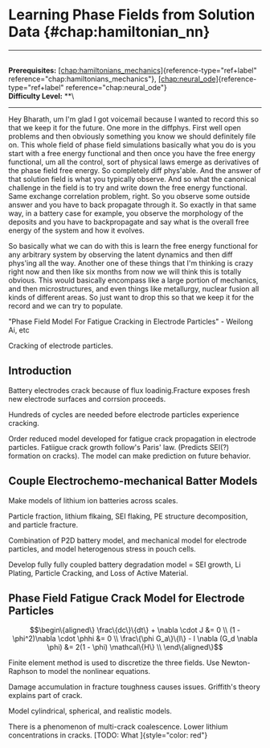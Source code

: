 # Learning Phase Fields from Solution Data \{#chap:hamiltonian_nn\}

------------------------------------------------------------------------

\
**Prerequisites:**
[\[chap:hamiltonians_mechanics\]](#chap:hamiltonians_mechanics)\{reference-type="ref+label"
reference="chap:hamiltonians_mechanics"\},
[\[chap:neural_ode\]](#chap:neural_ode)\{reference-type="ref+label"
reference="chap:neural_ode"\}\
**Difficulty Level:** \*\*\

------------------------------------------------------------------------

Hey Bharath, um I'm glad I got voicemail because I wanted to record this
so that we keep it for the future. One more in the diffphys. First well
open problems and then obviously something you know we should definitely
file on. This whole field of phase field simulations basically what you
do is you start with a free energy functional and then once you have the
free energy functional, um all the control, sort of physical laws emerge
as derivatives of the phase field free energy. So completely diff
phys'able. And the answer of that solution field is what you typically
observe. And so what the canonical challenge in the field is to try and
write down the free energy functional. Same exchange correlation
problem, right. So you observe some outside answer and you have to back
propagate through it. So exactly in that same way, in a battery case for
example, you observe the morphology of the deposits and you have to
backpropagate and say what is the overall free energy of the system and
how it evolves.

So basically what we can do with this is learn the free energy
functional for any arbitrary system by observing the latent dynamics and
then diff phys'ing all the way. Another one of these things that I'm
thinking is crazy right now and then like six months from now we will
think this is totally obvious. This would basically encompass like a
large portion of mechanics, and then microstructures, and even things
like metallurgy, nuclear fusion all kinds of different areas. So just
want to drop this so that we keep it for the record and we can try to
populate.

\"Phase Field Model For Fatigue Cracking in Electrode Particles\" -
Weilong Ai, etc

Cracking of electrode particles.

## Introduction

Battery electrodes crack because of flux loadinig.Fracture exposes fresh
new electrode surfaces and corrsion proceeds.

Hundreds of cycles are needed before electrode particles experience
cracking.

Order reduced model developed for fatigue crack propagation in electrode
particles. Fatiigue crack growth follow's Paris' law. (Predicts SEI(?)
formation on cracks). The model can make prediction on future behavior.

## Couple Electrochemo-mechanical Batter Models

Make models of lithium ion batteries across scales.

Particle fraction, lithium flkaing, SEI flaking, PE structure
decomposition, and particle fracture.

Combination of P2D battery model, and mechanical model for electrode
particles, and model heterogenous stress in pouch cells.

Develop fully fully coupled battery degradation model = SEI growth, Li
Plating, Particle Cracking, and Loss of Active Material.

## Phase Field Fatigue Crack Model for Electrode Particles

$$\begin\{aligned\}
\frac\{dc\}\{dt\} + \nabla \cdot J &= 0 \\
(1 - \phi^2)\nabla \cdot \phhi &= 0 \\
\frac\{\phi G_a\}\{l\} - l \nabla (G_d \nabla \phi) &= 2(1 - \phi) \mathcal\{H\} \\
\end\{aligned\}$$

Finite element method is used to discretize the three fields. Use
Newton-Raphson to model the nonlinear equations.

Damage accumulation in fracture toughness causes issues. Griffith's
theory explains part of crack.

Model cylindrical, spherical, and realistic models.

There is a phenomenon of multi-crack coalescence. Lower lithium
concentrations in cracks. [TODO: What ]\{style="color: red"\}
